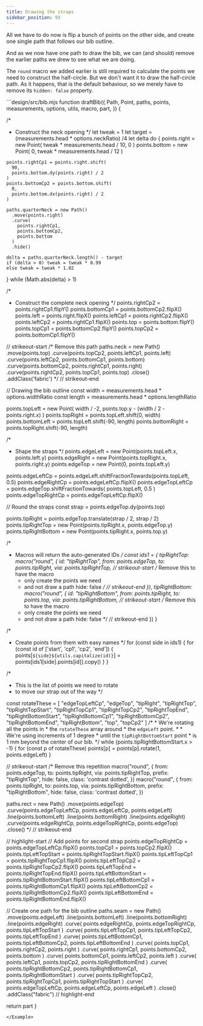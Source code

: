 ```yaml
---
title: Drawing the straps
sidebar_position: 93
---
```


All we have to do now is flip a bunch of points on the other side,
and create one single path that follows our bib outline.

And as we now have one path to draw the bib, we can (and should)
remove the earlier paths we drew to see what we are doing.

The `round` macro we added earlier is still required to calculate the points we
need to construct the half-circle. But we don't want it to draw the half-circle
path. As it happens, that is the default behaviour, so we merely have to remove
its `hidden: false` property.

<Example tutorial caption="It is starting to look good. But this sharp corners at the bottom don't exactly say baby, do they?">
```design/src/bib.mjs
function draftBib({
  Path,
  Point,
  paths,
  points,
  measurements,
  options,
  utils,
  macro,
  part,
}) {

  /*
   * Construct the neck opening
   */
  let tweak = 1
  let target = (measurements.head * options.neckRatio) /4
  let delta
  do {
    points.right = new Point(
      tweak * measurements.head / 10,
      0
    )
    points.bottom = new Point(
      0,
      tweak * measurements.head / 12
    )

    points.rightCp1 = points.right.shift(
      90,
      points.bottom.dy(points.right) / 2
    )
    points.bottomCp2 = points.bottom.shift(
      0,
      points.bottom.dx(points.right) / 2
    )

    paths.quarterNeck = new Path()
      .move(points.right)
      .curve(
        points.rightCp1,
        points.bottomCp2,
        points.bottom
      )
      .hide()

    delta = paths.quarterNeck.length() - target
    if (delta > 0) tweak = tweak * 0.99
    else tweak = tweak * 1.02
  } while (Math.abs(delta) > 1)

  /*
   * Construct the complete neck opening
   */
  points.rightCp2 = points.rightCp1.flipY()
  points.bottomCp1 = points.bottomCp2.flipX()
  points.left = points.right.flipX()
  points.leftCp1 = points.rightCp2.flipX()
  points.leftCp2 = points.rightCp1.flipX()
  points.top = points.bottom.flipY()
  points.topCp1 = points.bottomCp2.flipY()
  points.topCp2 = points.bottomCp1.flipY()

  // strikeout-start
  /* Remove this path
  paths.neck = new Path()
    .move(points.top)
    .curve(points.topCp2, points.leftCp1, points.left)
    .curve(points.leftCp2, points.bottomCp1, points.bottom)
    .curve(points.bottomCp2, points.rightCp1, points.right)
    .curve(points.rightCp2, points.topCp1, points.top)
    .close()
    .addClass('fabric')
   */
  // strikeout-end

  // Drawing the bib outline
  const width = measurements.head * options.widthRatio
  const length = measurements.head * options.lengthRatio

  points.topLeft = new Point(
    width / -2,
    points.top.y - (width / 2 - points.right.x)
  )
  points.topRight = points.topLeft.shift(0, width)
  points.bottomLeft = points.topLeft.shift(-90, length)
  points.bottomRight = points.topRight.shift(-90, length)

  /*
   * Shape the straps
   */
  points.edgeLeft = new Point(points.topLeft.x, points.left.y)
  points.edgeRight = new Point(points.topRight.x, points.right.y)
  points.edgeTop = new Point(0, points.topLeft.y)

  points.edgeLeftCp = points.edgeLeft.shiftFractionTowards(points.topLeft, 0.5)
  points.edgeRightCp = points.edgeLeftCp.flipX()
  points.edgeTopLeftCp = points.edgeTop.shiftFractionTowards(
    points.topLeft,
    0.5
  )
  points.edgeTopRightCp = points.edgeTopLeftCp.flipX()

  // Round the straps
  const strap = points.edgeTop.dy(points.top)

  points.tipRight = points.edgeTop.translate(strap / 2, strap / 2)
  points.tipRightTop = new Point(points.tipRight.x, points.edgeTop.y)
  points.tipRightBottom = new Point(points.tipRight.x, points.top.y)

  /*
   * Macros will return the auto-generated IDs
   */
  const ids1 = {
    tipRightTop: macro("round", {
      id: "tipRightTop",
      from: points.edgeTop,
      to: points.tipRight,
      via: points.tipRightTop,
      // strikeout-start
      /* Remove this to have the macro
       * only create the points we need
       * and not draw a path
      hide: false
      */
      // strikeout-end
    }),
    tipRightBottom: macro("round", {
      id: "tipRightBottom",
      from: points.tipRight,
      to: points.top,
      via: points.tipRightBottom,
      // strikeout-start
      /* Remove this to have the macro
       * only create the points we need
       * and not draw a path
      hide: false
      */
      // strikeout-end
    })
  }

  /*
   * Create points from them with easy names
   */
  for (const side in ids1) {
    for (const id of ['start', 'cp1', 'cp2', 'end']) {
      points[`${side}${utils.capitalize(id)}`] = points[ids1[side].points[id]].copy()
    }
  }

  /*
   * This is the list of points we need to rotate
   * to move our strap out of the way
   */

  const rotateThese = [
    "edgeTopLeftCp",
    "edgeTop",
    "tipRight",
    "tipRightTop",
    "tipRightTopStart",
    "tipRightTopCp1",
    "tipRightTopCp2",
    "tipRightTopEnd",
    "tipRightBottomStart",
    "tipRightBottomCp1",
    "tipRightBottomCp2",
    "tipRightBottomEnd",
    "tipRightBottom",
    "top",
    "topCp2"
  ]
    /*
     * We're rotating all the points in
     * the `rotateThese` array around
     * the `edgeLeft` point.
     *
     * We're using increments of 1 degree
     * until the `tipRightBottomStart` point
     * is 1 mm beyond the center of our bib.
     */
    while (points.tipRightBottomStart.x > -1) {
      for (const p of rotateThese) points[p] = points[p].rotate(1, points.edgeLeft)
    }

  // strikeout-start
  /* Remove this repetition
  macro("round", {
    from: points.edgeTop,
    to: points.tipRight,
    via: points.tipRightTop,
    prefix: "tipRightTop",
    hide: false,
    class: 'contrast dotted',
  })
  macro("round", {
    from: points.tipRight,
    to: points.top,
    via: points.tipRightBottom,
    prefix: "tipRightBottom",
    hide: false,
    class: 'contrast dotted',
  })

  paths.rect = new Path()
    .move(points.edgeTop)
    .curve(points.edgeTopLeftCp, points.edgeLeftCp, points.edgeLeft)
    .line(points.bottomLeft)
    .line(points.bottomRight)
    .line(points.edgeRight)
    .curve(points.edgeRightCp, points.edgeTopRightCp, points.edgeTop)
    .close()
  */
  // strikeout-end

  // highlight-start
  // Add points for second strap
  points.edgeTopRightCp = points.edgeTopLeftCp.flipX()
  points.topCp1 = points.topCp2.flipX()
  points.tipLeftTopStart = points.tipRightTopStart.flipX()
  points.tipLeftTopCp1 = points.tipRightTopCp1.flipX()
  points.tipLeftTopCp2 = points.tipRightTopCp2.flipX()
  points.tipLeftTopEnd = points.tipRightTopEnd.flipX()
  points.tipLeftBottomStart = points.tipRightBottomStart.flipX()
  points.tipLeftBottomCp1 = points.tipRightBottomCp1.flipX()
  points.tipLeftBottomCp2 = points.tipRightBottomCp2.flipX()
  points.tipLeftBottomEnd = points.tipRightBottomEnd.flipX()

  // Create one path for the bib outline
  paths.seam = new Path()
    .move(points.edgeLeft)
    .line(points.bottomLeft)
    .line(points.bottomRight)
    .line(points.edgeRight)
    .curve(
      points.edgeRightCp,
      points.edgeTopRightCp,
      points.tipLeftTopStart
    )
    .curve(
      points.tipLeftTopCp1,
      points.tipLeftTopCp2,
      points.tipLeftTopEnd
    )
    .curve(
      points.tipLeftBottomCp1,
      points.tipLeftBottomCp2,
      points.tipLeftBottomEnd
    )
    .curve(
      points.topCp1,
      points.rightCp2,
      points.right
    )
    .curve(
      points.rightCp1,
      points.bottomCp2,
      points.bottom
    )
    .curve(
      points.bottomCp1,
      points.leftCp2,
      points.left
    )
    .curve(
      points.leftCp1,
      points.topCp2,
      points.tipRightBottomEnd
    )
    .curve(
      points.tipRightBottomCp2,
      points.tipRightBottomCp1,
      points.tipRightBottomStart
    )
    .curve(
      points.tipRightTopCp2,
      points.tipRightTopCp1,
      points.tipRightTopStart
    )
    .curve(
      points.edgeTopLeftCp,
      points.edgeLeftCp,
      points.edgeLeft
    )
    .close()
    .addClass("fabric")
  // highlight-end

  return part
}
```
</Example>
